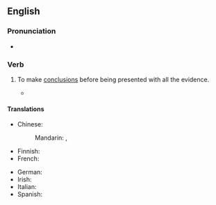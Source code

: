 ==English==

===Pronunciation===
* {{audio|en|En-au-jump to conclusions.ogg|Audio (AU)}}

===Verb===
{{en-verb|*|head=[[jump]] [[to]] [[conclusion]]s}}

# {{lb|en|idiomatic}} To make [[conclusion]]s before being presented with all the evidence.
#: {{syn|en|rush to judgement}}
#* {{quote-journal|en|date=2021 February 24|author=Christian Wolmar|title=Franchising still exists - under tight Departmental control|journal=RAIL|issue=925|page=48|text=Don't hold your breath and don't '''jump to conclusions''', but there is likely to be an announcement about the future of the railways in the next few weeks - [...].}}

====Translations====
{{trans-top|make conclusions before being presented with all the evidence}}
* Chinese:
*: Mandarin: {{t|cmn|[[輕易]][[下結論]]}}, {{t|cmn|[[轻易]][[下结论]]|tr=qīngyì xià jiélùn}}
* Finnish: {{t|fi|[[tehdä]] [[hätiköity|hätiköityjä]] [[johtopäätös|johtopäätöksiä]]}}
* French: {{t|fr|[[tirer]] des [[conclusion]]s [[hâtif|hâtives]]}}
{{trans-mid}}
* German: {{t|de|[[voreilig]]e [[Schluss|Schlüsse]] [[ziehen]]}}
* Irish: {{t|ga|dóigh a dhéanamh de do bharúil}}
* Italian: {{t|it|saltare alle conclusioni}}
* Spanish: {{t|es|sacar conclusiones precipitadas}}
{{trans-bottom}}